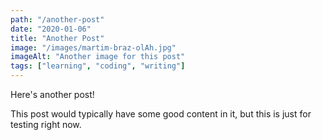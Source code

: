 ```yaml
---
path: "/another-post"
date: "2020-01-06"
title: "Another Post"
image: "/images/martim-braz-olAh.jpg"
imageAlt: "Another image for this post"
tags: ["learning", "coding", "writing"]
---
```


Here's another post!

This post would typically have some good content in it, but this is just for testing right now.
